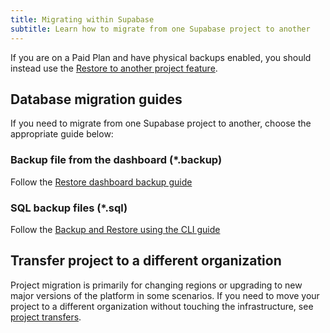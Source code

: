 ```yaml
---
title: Migrating within Supabase
subtitle: Learn how to migrate from one Supabase project to another
---
```


If you are on a Paid Plan and have physical backups enabled, you should instead use the [Restore
to another project feature](/docs/guides/platform/clone-project).

## Database migration guides

If you need to migrate from one Supabase project to another, choose the appropriate guide below:

### Backup file from the dashboard (\*.backup)

Follow the [Restore dashboard backup guide](/docs/guides/platform/migrating-within-supabase/dashboard-restore)

### SQL backup files (\*.sql)

Follow the [Backup and Restore using the CLI guide](/docs/guides/platform/migrating-within-supabase/backup-restore)

## Transfer project to a different organization

Project migration is primarily for changing regions or upgrading to new major versions of the platform in some scenarios. If you need to move your project to a different organization without touching the infrastructure, see [project transfers](/docs/guides/platform/project-transfer).
